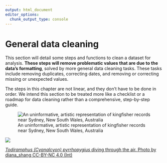 ```yaml
---
output: html_document
editor_options: 
  chunk_output_type: console
---
```


# General data cleaning

This section will detail some steps and functions to clean a dataset for analysis. **These steps will remove problematic values that are due to the data's formatting**, solved by more general data cleaning tasks. These tasks include removing duplicates, correcting dates, and removing or correcting missing or unexpected values.

The steps in this chapter are not linear, and they don't have to be done in order. We intend this section to be treated more like a checklist or a roadmap for data cleaning rather than a comprehensive, step-by-step guide. 

![An uninformative, artistic representation of kingfisher records near Sydney, New South Wales, Australia](../images/map_galah_radius.png)

::: aside

<img src="https://ala-images.s3.ap-southeast-2.amazonaws.com/store/e/b/3/c/a83dce83-614d-4630-9fff-07dde027c3be/original" class="rounded"/></img>

::: figure-caption
[*Todiramphus (Cyanalcyon) pyrrhopygius* diving through the air. Photo by diana_shang CC-BY-NC 4.0
(Int)](https://biocache.ala.org.au/occurrences/6aa0e692-4adf-4066-b260-3b010858278a)
:::
:::

